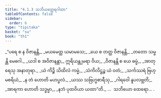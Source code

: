 ```yaml
---
title: "4.1.3 သဘိယတ္ထေရဂါထာ"
tableOfContents: false
sidebar:
  order: 6
type: "tipitaka"
basket: "su"
book: "th1"
---
```



<DynamicBreadcrumb />

<Division number="275" book="th1">

<Paragraph number="513" type="verses" book="th1">
_“ပရေ စ န ဝိဇာနန္တိ,_  
_မယမေတ္ထ ယမာမသေ;_  
_ယေ စ တတ္ထ ဝိဇာနန္တိ,_  
_တတော သမ္မန္တိ မေဓဂါ._  

</Paragraph>

</Division>
<Division number="276" book="th1">

<Paragraph number="514" type="verses" book="th1">
_ယဒါ စ အဝိဇာနန္တာ,_  
ဣရိယန္တျမရာ ဝိယ;_  
_ဝိဇာနန္တိ စ ယေ ဓမ္မံ,_  
_အာတုရေသု အနာတုရာ._  

</Paragraph>

</Division>
<Division number="277" book="th1">

<Paragraph number="515" type="verses" book="th1">
_ယံ ကိဉ္စိ သိထိလံ ကမ္မံ,_  
_သံကိလိဋ္ဌဉ္စ ယံ ဝတံ;_  
_သင်္ကဿရံ ဗြဟ္မစရိယံ,_  
_န တံ ဟောတိ မဟပ္ဖလံ._  

</Paragraph>

</Division>
<Division number="278" book="th1">

<Paragraph number="516" type="verses" book="th1">
_ယဿ သဗြဟ္မစာရီသု,_  
_ဂါရဝေါ နူပလဗ္ဘတိ;_  
_အာရကာ ဟောတိ သဒ္ဓမ္မာ,_  
_နဘံ ပုထဝိယာ ယထာ”တိ._  


</Paragraph>
</Division>

<Paragraph number="517" type="center" book="th1">
…  သဘိယော ထေရော… .
</Paragraph>